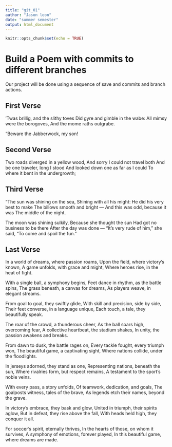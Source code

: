 ```yaml
---
title: "git_01"
author: "Jason leon"
date: "summer semester"
output: html_document
---
```


```r
knitr::opts_chunk$set(echo = TRUE)
```
# Build a Poem with commits to different branches
Our project will be done using a sequence of save and commits and branch actions.
<!-- Do not modify or change any text in "!--" bracketed areas such as this --- these are instructions to
you, if you change any of this the git program will notice it and compromise your git merging strategy !-->

## First Verse 
<!--Put the first five lines of a poem by Lewis Carrol in this section!-->
’Twas brillig, and the slithy toves
      Did gyre and gimble in the wabe:
All mimsy were the borogoves,
      And the mome raths outgrabe.

“Beware the Jabberwock, my son!

## Second Verse
<!--Put the first five lines of a poem by Robert Frost here!-->
Two roads diverged in a yellow wood,
And sorry I could not travel both
And be one traveler, long I stood
And looked down one as far as I could
To where it bent in the undergrowth;

## Third Verse
<!--Put the first two verses of The Walrus and the Carpenter here!-->
"The sun was shining on the sea,
      Shining with all his might:
He did his very best to make
      The billows smooth and bright —
And this was odd, because it was
      The middle of the night.

The moon was shining sulkily,
      Because she thought the sun
Had got no business to be there
      After the day was done —
"It's very rude of him," she said,
      "To come and spoil the fun."
      
## Last Verse
<!--Put a short poem you created using chatGPT of 20 to 30 lines,here!-->
In a world of dreams, where passion roams,
Upon the field, where victory's known,
A game unfolds, with grace and might,
Where heroes rise, in the heat of fight.

With a single ball, a symphony begins,
Feet dance in rhythm, as the battle spins,
The grass beneath, a canvas for dreams,
As players weave, in elegant streams.

From goal to goal, they swiftly glide,
With skill and precision, side by side,
Their feet converse, in a language unique,
Each touch, a tale, they beautifully speak.

The roar of the crowd, a thunderous cheer,
As the ball soars high, overcoming fear,
A collective heartbeat, the stadium shakes,
In unity, the passion awakens and breaks.

From dawn to dusk, the battle rages on,
Every tackle fought, every triumph won,
The beautiful game, a captivating sight,
Where nations collide, under the floodlights.

In jerseys adorned, they stand as one,
Representing nations, beneath the sun,
Where rivalries form, but respect remains,
A testament to the sport's noble veins.

With every pass, a story unfolds,
Of teamwork, dedication, and goals,
The goalposts witness, tales of the brave,
As legends etch their names, beyond the grave.

In victory's embrace, they bask and glow,
United in triumph, their spirits aglow,
But in defeat, they rise above the fall,
With heads held high, they conquer it all.

For soccer's spirit, eternally thrives,
In the hearts of those, on whom it survives,
A symphony of emotions, forever played,
In this beautiful game, where dreams are made.
